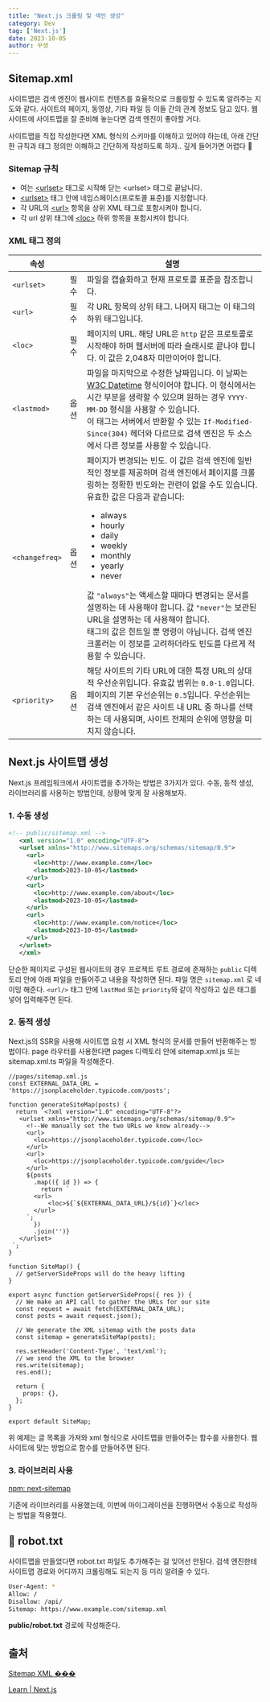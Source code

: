 ```yaml
---
title: "Next.js 크롤링 및 색인 생성"
category: Dev
tag: ['Next.js']
date: 2023-10-05
author: 꾸생
---
```


## Sitemap.xml

사이트맵은 검색 엔진이 웹사이트 컨텐츠를 효율적으로 크롤링할 수 있도록 알려주는 지도와 같다. 사이트의 페이지, 동영상, 기타 파일 등 이들 간의 관계 정보도 담고 있다. 웹사이트에 사이트맵을 잘 준비해 놓는다면 검색 엔진이 좋아할 거다.

사이트맵을 직접 작성한다면 XML 형식의 스키마를 이해하고 있어야 하는데, 아래 간단한 규칙과 태그 정의만 이해하고 간단하게 작성하도록 하자.. 깊게 들어가면 어렵다 🥹

### Sitemap 규칙

- 여는 [&#60;urlset&#62;](http://superkts.pe.kr/upload/helper/file1/siteMapXML.htm#urlsetdef) 태그로 시작해 닫는 &#60;urlset&#62; 태그로 끝납니다.
- [&#60;urlset&#62;](http://superkts.pe.kr/upload/helper/file1/siteMapXML.htm#urlsetdef) 태그 안에 네임스페이스(프로토콜 표준)를 지정합니다.
- 각 URL의 [&#60;url&#62;](http://superkts.pe.kr/upload/helper/file1/siteMapXML.htm#urldef) 항목을 상위 XML 태그로 포함시켜야 합니다.
- 각 url 상위 태그에 [&#60;loc&#62;](http://superkts.pe.kr/upload/helper/file1/siteMapXML.htm#locdef) 하위 항목을 포함시켜야 합니다.


### XML 태그 정의


<table>
  <thead>
    <tr>
      <th>속성</th>
      <th></th>
      <th>설명</th>
    </tr>
  </thead>
  <tbody>
    <tr>
      <td><code>&lt;urlset&gt;</code></td>
      <td>필수</td>
      <td>파일을 캡슐화하고 현재 프로토콜 표준을 참조합니다.</td>
    </tr>
    <tr>
      <td><code>&lt;url&gt;</code></td>
      <td>필수</td>
      <td>각 URL 항목의 상위 태그. 나머지 태그는 이 태그의 하위 태그입니다.</td>
    </tr>
    <tr>
      <td><code>&lt;loc&gt;</code></td>
      <td>필수</td>
      <td>
        페이지의 URL. 해당 URL은 <code>http</code> 같은 프로토콜로 시작해야 하며 웹서버에 따라 슬래시로 끝나야 합니다.
        이 값은 2,048자 미만이어야 합니다.
      </td>
    </tr>
    <tr>
      <td><code>&lt;lastmod&gt;</code></td>
      <td>옵션</td>
      <td>
        파일을 마지막으로 수정한 날짜입니다. 이 날짜는 <a href="http://www.w3.org/TR/NOTE-datetime">W3C Datetime</a> 형식이어야 합니다.
        이 형식에서는 시간 부분을 생략할 수 있으며 원하는 경우 <code>YYYY-MM-DD</code> 형식을 사용할 수 있습니다.<br />
        이 태그는 서버에서 반환할 수 있는 <code>If-Modified-Since(304)</code> 헤더와 다르므로 검색 엔진은 두 소스에서 다른 정보를 사용할 수 있습니다.
      </td>
    </tr>
    <tr>
      <td><code>&lt;changefreq&gt;</code></td>
      <td>옵션</td>
      <td>
        페이지가 변경되는 빈도. 이 값은 검색 엔진에 일반적인 정보를 제공하며 검색 엔진에서 페이지를 크롤링하는 정확한 빈도와는 관련이 없을 수도 있습니다.
        유효한 값은 다음과 같습니다:
        <ul>
          <li>always</li>
          <li>hourly</li>
          <li>daily</li>
          <li>weekly</li>
          <li>monthly</li>
          <li>yearly</li>
          <li>never</li>
        </ul>
        값 <code>"always"</code>는 액세스할 때마다 변경되는 문서를 설명하는 데 사용해야 합니다. 값 <code>"never"</code>는 보관된 URL을 설명하는 데 사용해야 합니다.<br />
        태그의 값은 힌트일 뿐 명령이 아닙니다. 검색 엔진 크롤러는 이 정보를 고려하더라도 빈도를 다르게 적용할 수 있습니다.
      </td>
    </tr>
    <tr>
      <td><code>&lt;priority&gt;</code></td>
      <td>옵션</td>
      <td>
        해당 사이트의 기타 URL에 대한 특정 URL의 상대적 우선순위입니다. 유효값 범위는 <code>0.0-1.0</code>입니다.<br />
        페이지의 기본 우선순위는 <code>0.5</code>입니다. 우선순위는 검색 엔진에서 같은 사이트 내 URL 중 하나를 선택하는 데 사용되며, 사이트 전체의 순위에 영향을 미치지 않습니다.
      </td>
    </tr>
  </tbody>
</table>

## Next.js 사이트맵 생성

Next.js 프레임워크에서 사이트맵을 추가하는 방법은 3가지가 있다. 수동, 동적 생성, 라이브러리를 사용하는 방법인데, 상황에 맞게 잘 사용해보자.

### 1. 수동 생성

```xml
<!-- public/sitemap.xml -->
   <xml version="1.0" encoding="UTF-8">
   <urlset xmlns="http://www.sitemaps.org/schemas/sitemap/0.9">
     <url>
       <loc>http://www.example.com</loc>
       <lastmod>2023-10-05</lastmod>
     </url>
     <url>
       <loc>http://www.example.com/about</loc>
       <lastmod>2023-10-05</lastmod>
     </url>
     <url>
       <loc>http://www.example.com/notice</loc>
       <lastmod>2023-10-05</lastmod>
     </url>
   </urlset>
   </xml>
```

단순한 페이지로 구성된 웹사이트의 경우 프로젝트 루트 경로에 존재하는 `public` 디렉토리 안에 아래 파일을 만들어주고 내용을 작성하면 된다. 파일 명은 `sitemap.xml` 로 네이밍 해준다. `<url/>` 태그 안에 `lastMod` 또는 `priority`와 같이 작성하고 싶은 태그를 넣어 입력해주면 된다.

### 2. 동적 생성

Next.js의 SSR을 사용해 사이트맵 요청 시 XML 형식의 문서를 만들어 반환해주는 방법이다. page 라우터를 사용한다면 pages 디렉토리 안에 sitemap.xml.js 또는 sitemap.xml.ts 파일을 작성해준다.

```tsx
//pages/sitemap.xml.js
const EXTERNAL_DATA_URL = 'https://jsonplaceholder.typicode.com/posts';

function generateSiteMap(posts) {
  return `<?xml version="1.0" encoding="UTF-8"?>
   <urlset xmlns="http://www.sitemaps.org/schemas/sitemap/0.9">
     <!--We manually set the two URLs we know already-->
     <url>
       <loc>https://jsonplaceholder.typicode.com</loc>
     </url>
     <url>
       <loc>https://jsonplaceholder.typicode.com/guide</loc>
     </url>
     ${posts
       .map(({ id }) => {
         return `
       <url>
           <loc>${`${EXTERNAL_DATA_URL}/${id}`}</loc>
       </url>
     `;
       })
       .join('')}
   </urlset>
 `;
}

function SiteMap() {
  // getServerSideProps will do the heavy lifting
}

export async function getServerSideProps({ res }) {
  // We make an API call to gather the URLs for our site
  const request = await fetch(EXTERNAL_DATA_URL);
  const posts = await request.json();

  // We generate the XML sitemap with the posts data
  const sitemap = generateSiteMap(posts);

  res.setHeader('Content-Type', 'text/xml');
  // we send the XML to the browser
  res.write(sitemap);
  res.end();

  return {
    props: {},
  };
}

export default SiteMap;
```

위 예제는 글 목록을 가져와 xml 형식으로 사이트맵을 만들어주는 함수를 사용한다. 웹사이트에 맞는 방법으로 함수를 만들어주면 된다.

### 3. 라이브러리 사용

[npm: next-sitemap](https://www.npmjs.com/package/next-sitemap)

기존에 라이브러리를 사용했는데, 이번에 마이그레이션을 진행하면서 수동으로 작성하는 방법을 적용했다.

## 🤖 robot.txt

사이트맵을 만들었다면 robot.txt 파일도 추가해주는 걸 잊어선 안된다. 검색 엔진한테 사이트맵 경로와 어디까지 크롤링해도 되는지 등 미리 알려줄 수 있다.

```bash
User-Agent: *
Allow: /
Disallow: /api/
Sitemap: https://www.example.com/sitemap.xml
```

**public/robot.txt** 경로에 작성해준다.

## 출처

[Sitemap XML ���](http://superkts.pe.kr/upload/helper/file1/siteMapXML.htm)

[Learn | Next.js](https://nextjs.org/learn/seo/crawling-and-indexing/xml-sitemaps)